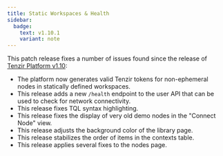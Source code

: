 ```yaml
---
title: Static Workspaces & Health
sidebar:
  badge:
    text: v1.10.1
    variant: note
---
```


This patch release fixes a number of issues found since the release of [Tenzir
Platform v1.10](https://github.com/tenzir/platform/releases/tag/v1.10.0):

- The platform now generates valid Tenzir tokens for non-ephemeral nodes in
  statically defined workspaces.
- This release adds a new `/health` endpoint to the user API that can be used
  to check for network connectivity.
- This release fixes TQL syntax highlighting.
- This release fixes the display of very old demo nodes in the \"Connect
  Node\" view.
- This release adjusts the background color of the library page.
- This release stabilizes the order of items in the contexts table.
- This release applies several fixes to the nodes page.
